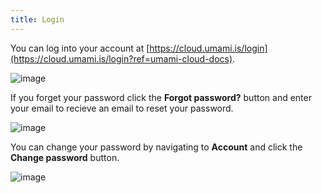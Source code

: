 ```yaml
---
title: Login
---
```


You can log into your account at [https://cloud.umami.is/login](https://cloud.umami.is/login?ref=umami-cloud-docs).

![image](/images/cloud/login-form.png)

If you forget your password click the **Forgot password?** button and enter your email to recieve an email to reset your password.

![image](/images/cloud/login-forgot-password.png)

You can change your password by navigating to **Account** and click the **Change password** button.

![image](/images/cloud/login-change-password.png)
